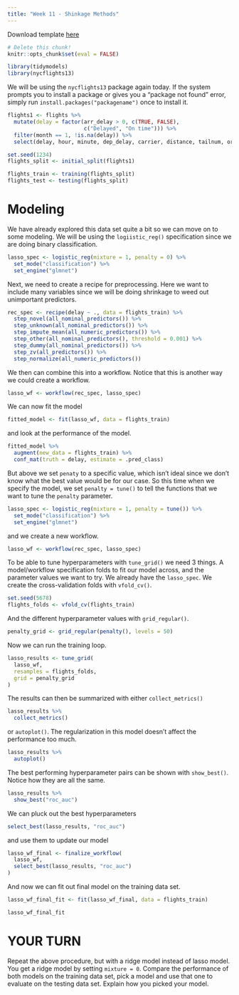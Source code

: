 ```yaml
---
title: "Week 11 - Shinkage Methods"
---
```


Download template [here](templates/labs-11.Rmd)

```r
# Delete this chunk!
knitr::opts_chunk$set(eval = FALSE)
```

```r
library(tidymodels)
library(nycflights13)
```

We will be using the `nycflights13` package again today. If the system prompts you to install a package or gives you a "package not found" error, simply run `install.packages("packagename")` once to install it.

```r
flights1 <- flights %>%
  mutate(delay = factor(arr_delay > 0, c(TRUE, FALSE),
                        c("Delayed", "On time"))) %>%
  filter(month == 1, !is.na(delay)) %>%
  select(delay, hour, minute, dep_delay, carrier, distance, tailnum, origin, dest)

set.seed(1234)
flights_split <- initial_split(flights1)

flights_train <- training(flights_split)
flights_test <- testing(flights_split)
```

# Modeling

We have already explored this data set quite a bit so we can move on to some modeling. We will be using the `logiistic_reg()` specification since we are doing binary classification.

```r
lasso_spec <- logistic_reg(mixture = 1, penalty = 0) %>%
  set_mode("classification") %>%
  set_engine("glmnet")
```

Next, we need to create a recipe for preprocessing. Here we want to include many variables since we will be doing shrinkage to weed out unimportant predictors.

```r
rec_spec <- recipe(delay ~ ., data = flights_train) %>%
  step_novel(all_nominal_predictors()) %>%
  step_unknown(all_nominal_predictors()) %>%
  step_impute_mean(all_numeric_predictors()) %>%
  step_other(all_nominal_predictors(), threshold = 0.001) %>%
  step_dummy(all_nominal_predictors()) %>%
  step_zv(all_predictors()) %>%
  step_normalize(all_numeric_predictors())
```

We then can combine this into a workflow. Notice that this is another way we could create a workflow.

```r
lasso_wf <- workflow(rec_spec, lasso_spec)
```

We can now fit the model

```r
fitted_model <- fit(lasso_wf, data = flights_train)
```

and look at the performance of the model.

```r
fitted_model %>%
  augment(new_data = flights_train) %>%
  conf_mat(truth = delay, estimate = .pred_class)
```

But above we set `penaty` to a specific value, which isn't ideal since we don't know what the best value would be for our case. So this time when we specify the model, we set `penalty = tune()` to tell the functions that we want to tune the `penalty` parameter.

```r
lasso_spec <- logistic_reg(mixture = 1, penalty = tune()) %>%
  set_mode("classification") %>%
  set_engine("glmnet")
```

and we create a new workflow.

```r
lasso_wf <- workflow(rec_spec, lasso_spec)
```

To be able to tune hyperparameters with `tune_grid()` we need 3 things. A model/workflow specification folds to fit our model across, and the parameter values we want to try. We already have the `lasso_spec`. We create the cross-validation folds with `vfold_cv()`.

```r
set.seed(5678)
flights_folds <- vfold_cv(flights_train)
```

And the different hyperparameter values with `grid_regular()`.

```r
penalty_grid <- grid_regular(penalty(), levels = 50)
```

Now we can run the training loop.

```r
lasso_results <- tune_grid(
  lasso_wf, 
  resamples = flights_folds, 
  grid = penalty_grid
)
```

The results can then be summarized with either `collect_metrics()`

```r
lasso_results %>%
  collect_metrics()
```

or `autoplot()`. The regularization in this model doesn't affect the performance too much.

```r
lasso_results %>%
  autoplot()
```

The best performing hyperparameter pairs can be shown with `show_best()`. Notice how they are all the same.

```r
lasso_results %>%
  show_best("roc_auc")
```

We can pluck out the best hyperparameters

```r
select_best(lasso_results, "roc_auc")
```

and use them to update our model

```r
lasso_wf_final <- finalize_workflow(
  lasso_wf, 
  select_best(lasso_results, "roc_auc")
)
```

And now we can fit out final model on the training data set.

```r
lasso_wf_final_fit <- fit(lasso_wf_final, data = flights_train)

lasso_wf_final_fit
```

# YOUR TURN

Repeat the above procedure, but with a ridge model instead of lasso model. You get a ridge model by setting `mixture = 0`. Compare the performance of both models on the training data set, pick a model and use that one to evaluate on the testing data set. Explain how you picked your model.
